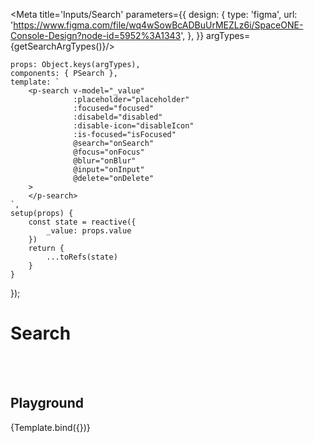 
<Meta title='Inputs/Search' parameters={{
    design: {
        type: 'figma',
        url: 'https://www.figma.com/file/wq4wSowBcADBuUrMEZLz6i/SpaceONE-Console-Design?node-id=5952%3A1343',
    },
}} argTypes={getSearchArgTypes()}/>


    props: Object.keys(argTypes),
    components: { PSearch },
    template: `
        <p-search v-model="_value"
                  :placeholder="placeholder"
                  :focused="focused"
                  :disabeld="disabled"
                  :disable-icon="disableIcon"
                  :is-focused="isFocused"
                  @search="onSearch"
                  @focus="onFocus"
                  @blur="onBlur"
                  @input="onInput"
                  @delete="onDelete"
        >
        </p-search>
    `,
    setup(props) {
        const state = reactive({
            _value: props.value
        })
        return {
            ...toRefs(state)
        }
    }
});


# Search
<br/>
<br/>

## Playground

<Canvas>
    <Story name="playground">
        {Template.bind({})}
    </Story>
</Canvas>

<ArgsTable story="playground"/>

